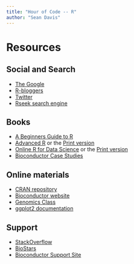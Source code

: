 ```yaml
---
title: "Hour of Code -- R"
author: "Sean Davis"
---
```


# Resources

## Social and Search

- [The Google](https://www.google.com/search?q=introduction+to+R+programming)
- [R-bloggers](https://www.r-bloggers.com)
- [Twitter](https://twitter.com/search?q=%23rstats&src=typd&lang=en)
- [Rseek search engine](http://rseek.org/)

## Books

- [A Beginners Guide to R](http://www.springer.com/us/book/9780387938363)
- [Advanced R](http://adv-r.had.co.nz/) or the [Print version](https://www.amazon.com/dp/1466586966/ref=cm_sw_su_dp?tag=devtools-20)
- [Online R for Data Science](http://r4ds.had.co.nz/) or the [Print version](https://www.amazon.com/R-Data-Science-Hadley-Wickham/dp/1491910399/ref=as_li_ss_tl?ie=UTF8&qid=1469550189&sr=8-1&keywords=R+for+data+science&linkCode=sl1&tag=devtools-20&linkId=6fe0069f9605cf847ed96c191f4e84dd)
- [Bioconductor Case Studies](https://www.bioconductor.org/help/publications/books/bioconductor-case-studies/)

## Online materials

- [CRAN repository](https://cran.r-project.org)
- [Bioconductor website](https://bioconductor.org)
- [Genomics Class](http://genomicsclass.github.io/book/)
- [ggplot2 documentation](http://docs.ggplot2.org/current/)

## Support

- [StackOverflow](https://stackoverflow.org)
- [BioStars](https://biostars.org)
- [Bioconductor Support Site](https://support.bioconductor.org/)

